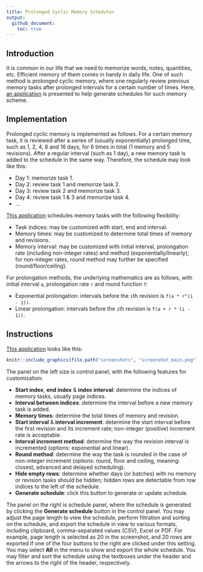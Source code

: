```yaml
---
title: Prolonged Cyclic Memory Scheduler
output:
  github_document:
    toc: true
---
```


## Introduction

It is common in our life that we need to memorize words, notes, quantities, etc. Efficient memory of them comes in handy in daily life. One of such method is prolonged cyclic memory, where one regularly review previous memory tasks after prolonged intervals for a certain number of times. Here, [an application](https://zxr6.shinyapps.io/prolong_cyclic_scheduler/) is presented to help generate schedules for such memory scheme.

## Implementation

Prolonged cyclic memory is implemented as follows. For a certain memory task, it is reviewed after a series of (usually exponentially) prolonged time, such as 1, 2, 4, 8 and 16 days, for 6 times in total (1 memory and 5 revisions). After a regular interval (such as 1 day), a new memory task is added to the schedule in the same way. Therefore, the schedule may look like this:

* Day 1: memorize task 1.
* Day 2: review task 1 and memorize task 2.
* Day 3: review task 2 and memorize task 3.
* Day 4: review task 1 & 3 and memorize task 4.
* ...

[This application](https://zxr6.shinyapps.io/prolong_cyclic_scheduler/) schedules memory tasks with the following flexibility:

* Task indices: may be customized with start, end and interval.
* Memory times: may be customized to determine total times of memory and revisions.
* Memory interval: may be customized with initial interval, prolongation rate (including non-integer rates) and method (exponentially/linearly); for non-integer rates, round method may further be specified (round/floor/ceiling).

For prolongation methods, the underlying mathematics are as follows, with initial interval `a`, prolongation rate `r` and round function `f`:

* Exponential prolongation: intervals before the `i`th revision is `f(a * r^(i - 1))`.
* Linear prolongation: intervals before the `i`th revision is `f(a + r * (i - 1))`.

## Instructions

[This application](https://zxr6.shinyapps.io/prolong_cyclic_scheduler/) looks like this:

```r
knitr::include_graphics(file.path("screenshots", "screenshot_main.png"))
```

The panel on the left size is control panel, with the following features for customization:

* **Start index**, **end index** & **index interval**: determine the indices of memory tasks, usually page indices.
* **Interval between indices**: determine the interval before a new memory task is added.
* **Memory times**: determine the total times of memory and revision.
* **Start interval** & **interval increment**: determine the start interval before the first revision and its increment rate; non-integer (positive) increment rate is acceptable.
* **Interval increment method**: determine the way the revision interval is incremented (options: exponential and linear).
* **Round method**: determine the way the task is rounded in the case of non-integer increment (options: round, floor and ceiling, meaning: closest, advanced and delayed scheduling).
* **Hide empty rows**: determine whether days (or batches) with no memory or revision tasks should be hidden; hidden rows are detectable from row indices to the left of the schedule.
* **Generate schedule**: click this button to generate or update schedule.

The panel on the right is schedule panel, where the schedule is generated by clicking the **Generate schedule** button in the control panel. You may adjust the page length to view the schedule, perform filtration and sorting on the schedule, and export the schedule in view to various formats, including clipboard, comma-separated values (CSV), Excel or PDF. For example, page length is selected as 20 in the screenshot, and 20 rows are exported if one of the four buttons to the right are clicked under this setting. You may select **All** in the menu to show and export the whole schedule. You may filter and sort the schedule using the textboxes under the header and the arrows to the right of the header, respectively.
